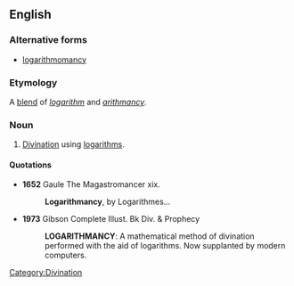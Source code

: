 ==English==

===Alternative forms===
*[[logarithmomancy]]

===Etymology===
A [[blend]] of ''[[logarithm]]'' and ''[[arithmancy]]''.

===Noun===
{{en-noun|-}}

# [[divination|Divination]] using [[logarithm]]s.

====Quotations====
*'''1652''' Gaule The Magastromancer xix.
*:'''Logarithmancy''', by Logarithmes...

*'''1973''' Gibson Complete Illust. Bk Div. & Prophecy
*:'''LOGARITHMANCY''': A mathematical method of divination performed with the aid of logarithms. Now supplanted by modern computers.

[[Category:Divination]]